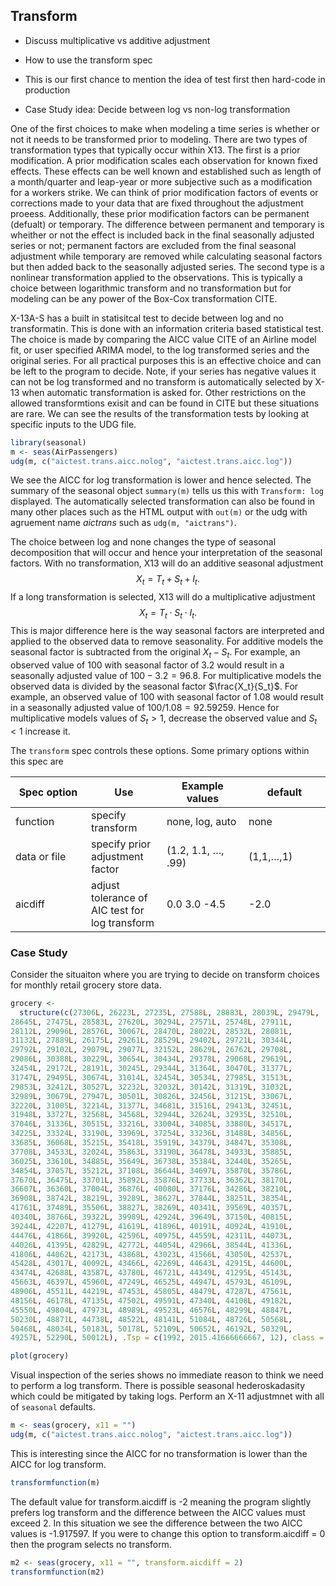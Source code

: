 ## Transform

- Discuss multiplicative vs additive adjustment

- How to use the transform spec

- This is our first chance to mention the idea of test first then hard-code in production

- Case Study idea: Decide between log vs non-log transformation

One of the first choices to make when modeling a time series is whether or not it needs to be transformed prior to modeling. 
There are two types of transformation types that typically occur within X13. 
The first is a prior modification.
A prior modification scales each observation for known fixed effects. 
These effects can be well known and established such as length of a month/quarter and leap-year or more subjective such as a modification for a workers strike.
We can think of prior modification factors of events or corrections made to your data that are fixed throughout the adjustment proeess. 
Additionally, these prior modification factors can be permanent (defualt) or temporary.
The difference between permanent and temporary is wheither or not the effect is included back in the final seasonally adjusted series or not; permanent factors are excluded from the final seasonal adjustment while temporary are removed while calculating seasonal factors but then added back to the seasonally adjusted series. 
The second type is a nonlinear transformation applied to the observations.
This is typically a choice between logarithmic transform and no transformation but for modeling can be any power of the Box-Cox transformation CITE. 

X-13A-S has a built in statisitcal test to decide between log and no transformatin.
This is done with an information criteria based statistical test. 
The choice is made by comparing the AICC value CITE of an Airline model fit, or user specified ARIMA model, to the log transformed series and the original series. 
For all practical purposes this is an effective choice and can be left to the program to decide. 
Note, if your series has negative values it can not be log transformed and no transform is automatically selected by X-13 when automatic transformation is asked for.
Other restrictions on the allowed transformtions exisit and can be found in CITE but these situations are rare.
We can see the results of the transformation tests by looking at specific inputs to the UDG file.

```r
library(seasonal)
m <- seas(AirPassengers)
udg(m, c("aictest.trans.aicc.nolog", "aictest.trans.aicc.log"))
```

We see the AICC for log transformation is lower and hence selected. 
The summary of the seasonal object `summary(m)` tells us this with `Transform: log` displayed. The automatically selected transformation can also be found in many other places such as the HTML output with `out(m)` or the udg with agruement name *aictrans* such as `udg(m, "aictrans")`. 

The choice between log and none changes the type of seasonal decomposition that will occur and hence your interpretation of the seasonal factors. 
With no transformation, X13 will do an additive seasonal adjustment
$$X_t = T_t + S_t + I_t.$$
If a long transformation is selected, X13 will do a multiplicative adjustment
$$X_t = T_t \cdot S_t \cdot I_t.$$
This is major difference here is the way seasonal factors are interpreted and applied to the observed data to remove seasonality. 
For additive models the seasonal factor is subtracted from the original $X_t - S_t$. 
For example, an observed value of 100 with seasonal factor of 3.2 would result in a seasonally adjusted value of $100 - 3.2 = 96.8$.
For multiplicative models the observed data is divided by the seasonal factor $\frac{X_t}{S_t}$. 
For example, an observed value of 100 with seasonal factor of 1.08 would result in a seasonally adjusted value of $100 / 1.08 = 92.59259$.
Hence for multiplicative models values of $S_t>1$, decrease the observed value and $S_t < 1$ increase it.

The `transform` spec controls these options. 
Some primary options within this spec are 

Spec option | Use | Example values | default
------------|------------|-------------|-------------
function    | specify transform | none, log, auto | none
data or file | specify prior adjustment factor | (1.2, 1.1, ..., .99) | (1,1,...,1)
aicdiff | adjust tolerance of AIC test for log transform | 0.0 3.0 -4.5 | -2.0

### Case Study

Consider the situaiton where you are trying to decide on transform choices for monthly retail grocery store data. 

```r
grocery <- 
  structure(c(27306L, 26223L, 27235L, 27588L, 28883L, 28039L, 29479L, 
28645L, 27475L, 28583L, 27620L, 30294L, 27571L, 25748L, 27911L, 
28112L, 29096L, 28576L, 30067L, 28470L, 28022L, 28532L, 28081L, 
31132L, 27889L, 26175L, 29261L, 28529L, 29402L, 29721L, 30344L, 
29792L, 29102L, 29079L, 29077L, 32152L, 28629L, 26762L, 29708L, 
29086L, 30388L, 30229L, 30654L, 30434L, 29378L, 29068L, 29619L, 
32454L, 29172L, 28191L, 30245L, 29344L, 31364L, 30470L, 31377L, 
31747L, 29495L, 30674L, 31014L, 32454L, 30534L, 27985L, 31513L, 
29853L, 32412L, 30527L, 32232L, 32032L, 30142L, 31319L, 31032L, 
32989L, 30679L, 27947L, 30501L, 30826L, 32456L, 31215L, 33067L, 
32220L, 31005L, 32214L, 31377L, 34681L, 31516L, 29413L, 32451L, 
31948L, 33727L, 32568L, 34568L, 32944L, 32624L, 32935L, 32510L, 
37046L, 31336L, 30515L, 33216L, 33004L, 34085L, 33880L, 34517L, 
34225L, 33324L, 33190L, 33969L, 37254L, 33236L, 31488L, 34856L, 
33685L, 36068L, 35215L, 35418L, 35919L, 34379L, 34847L, 35308L, 
37708L, 34533L, 32024L, 35863L, 33190L, 36478L, 34933L, 35885L, 
36025L, 33610L, 34885L, 35649L, 36738L, 35384L, 32440L, 35265L, 
34854L, 37057L, 35212L, 37108L, 36644L, 34697L, 35870L, 35786L, 
37670L, 36475L, 33701L, 35892L, 35876L, 37733L, 36362L, 38170L, 
36607L, 36360L, 37004L, 36876L, 40080L, 37176L, 34286L, 38210L, 
36908L, 38742L, 38219L, 39289L, 38627L, 37844L, 38251L, 38354L, 
41761L, 37489L, 35506L, 38827L, 38269L, 40341L, 39569L, 40357L, 
40340L, 38766L, 39322L, 39989L, 42924L, 39649L, 37150L, 40815L, 
39244L, 42207L, 41279L, 41619L, 41896L, 40191L, 40924L, 41910L, 
44476L, 41866L, 39920L, 42596L, 40975L, 44559L, 42311L, 44073L, 
44026L, 41395L, 42829L, 42772L, 44054L, 42966L, 38544L, 41336L, 
41806L, 44062L, 42173L, 43868L, 43023L, 41566L, 43050L, 42537L, 
45428L, 43017L, 40092L, 43466L, 42269L, 44643L, 42915L, 44600L, 
43474L, 42688L, 43587L, 43780L, 46721L, 44349L, 41295L, 45143L, 
45663L, 46397L, 45960L, 47249L, 46525L, 44947L, 45793L, 46109L, 
48906L, 45511L, 44219L, 47453L, 45805L, 48479L, 47287L, 47561L, 
48156L, 46178L, 47135L, 47502L, 49591L, 47340L, 44108L, 49182L, 
45550L, 49804L, 47973L, 48989L, 49523L, 46576L, 48299L, 48847L, 
50230L, 48871L, 44738L, 48522L, 48141L, 51084L, 48726L, 50568L, 
50468L, 48034L, 50183L, 50178L, 52109L, 50652L, 46192L, 50329L, 
49257L, 52290L, 50012L), .Tsp = c(1992, 2015.41666666667, 12), class = "ts")
```

```r
plot(grocery)
```

Visual inspection of the series shows no immediate reason to think we need to perform a log transform.
There is possible seasonal hederoskadasity which could be mitigated by taking logs.
Perform an X-11 adjustmnet with all of `seasonal` defaults.

```r
m <- seas(grocery, x11 = "")
udg(m, c("aictest.trans.aicc.nolog", "aictest.trans.aicc.log"))
```
This is interesting since the AICC for no transformation is lower than the AICC for log transform. 
```r
transformfunction(m)
```
The default value for transform.aicdiff is -2 meaning the program slightly prefers log transform and the difference between the AICC values must exceed 2. 
In this situation we see the difference between the two AICC values is -1.917597. If you were to change this option to transform.aicdiff = 0 then the program selects no transform.
```r
m2 <- seas(grocery, x11 = "", transform.aicdiff = 2)
transformfunction(m2)
```


